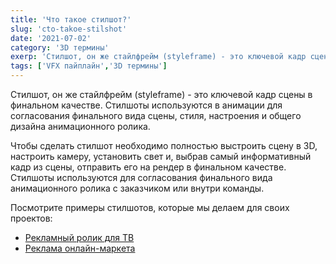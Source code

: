 ```yaml
---
title: 'Что такое стилшот?'
slug: 'cto-takoe-stilshot'
date: '2021-07-02'
category: '3D термины'
exerp: 'Стилшот, он же стайлфрейм (styleframe) - это ключевой кадр сцены...'
tags: ['VFX пайплайн','3D термины']
---
```

Стилшот, он же стайлфрейм (styleframe) - это ключевой кадр сцены в финальном качестве. Стилшоты используются в анимации для согласования финального вида сцены, стиля, настроения и общего дизайна анимационного ролика.


Чтобы сделать стилшот необходимо полностью выстроить сцену в 3D, настроить камеру, установить свет и, выбрав самый информативный кадр из сцены, отправить его на рендер в финальном качестве. Стилшоты используются для согласования финального вида анимационного ролика с заказчиком или внутри команды.


Посмотрите примеры стилшотов, которые мы делаем для своих проектов:

* [Рекламный ролик для ТВ](/works/mebel-oil-3d)
* [Реклама онлайн-маркета](/works/umico)

